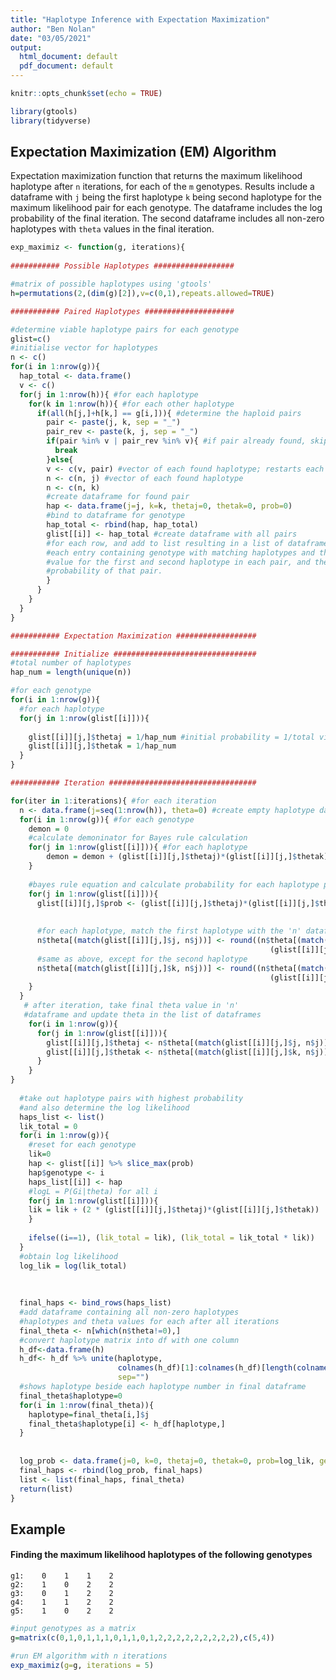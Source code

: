 ```yaml
---
title: "Haplotype Inference with Expectation Maximization"
author: "Ben Nolan"
date: "03/05/2021"
output:
  html_document: default
  pdf_document: default
---
```


```r
knitr::opts_chunk$set(echo = TRUE)
```

```r
library(gtools)
library(tidyverse)
```


## Expectation Maximization (EM) Algorithm

Expectation maximization function that returns the maximum likelihood haplotype after `n` iterations, for each of the `m` genotypes. Results include a dataframe with `j` being the first haplotype `k` being second haplotype for the maximum likelihood pair for each genotype. The dataframe includes the log probability of the final iteration. The second dataframe includes all non-zero haplotypes with `theta` values in the final iteration.


```r
exp_maximiz <- function(g, iterations){
  
########### Possible Haplotypes ##################

#matrix of possible haplotypes using 'gtools'
h=permutations(2,(dim(g)[2]),v=c(0,1),repeats.allowed=TRUE)

########### Paired Haplotypes ####################

#determine viable haplotype pairs for each genotype
glist=c()
#initialise vector for haplotypes
n <- c()
for(i in 1:nrow(g)){
  hap_total <- data.frame() 
  v <- c() 
  for(j in 1:nrow(h)){ #for each haplotype
    for(k in 1:nrow(h)){ #for each other haplotype
      if(all(h[j,]+h[k,] == g[i,])){ #determine the haploid pairs
        pair <- paste(j, k, sep = "_")
        pair_rev <- paste(k, j, sep = "_")
        if(pair %in% v | pair_rev %in% v){ #if pair already found, skip
          break
        }else{
        v <- c(v, pair) #vector of each found haplotype; restarts each genotype
        n <- c(n, j) #vector of each found haplotype
        n <- c(n, k)
        #create dataframe for found pair
        hap <- data.frame(j=j, k=k, thetaj=0, thetak=0, prob=0) 
        #bind to dataframe for genotype
        hap_total <- rbind(hap, hap_total) 
        glist[[i]] <- hap_total #create dataframe with all pairs 
        #for each row, and add to list resulting in a list of dataframes, 
        #each entry containing genotype with matching haplotypes and theta 
        #value for the first and second haplotype in each pair, and the 
        #probability of that pair.
        }
      }
    }
  }
}

########### Expectation Maximization ##################

########### Initialize ################################
#total number of haplotypes
hap_num = length(unique(n))

#for each genotype
for(i in 1:nrow(g)){
  #for each haplotype
  for(j in 1:nrow(glist[[i]])){ 
    
    glist[[i]][j,]$thetaj = 1/hap_num #initial probability = 1/total viable haplotypes
    glist[[i]][j,]$thetak = 1/hap_num
  }
}

########### Iteration #################################

for(iter in 1:iterations){ #for each iteration
  n <- data.frame(j=seq(1:nrow(h)), theta=0) #create empty haplotype dataframe for theta updates 
  for(i in 1:nrow(g)){ #for each genotype
    demon = 0 
    #calculate demoninator for Bayes rule calculation
    for(j in 1:nrow(glist[[i]])){ #for each haplotype
        demon = demon + (glist[[i]][j,]$thetaj)*(glist[[i]][j,]$thetak) 
    }
    
    #bayes rule equation and calculate probability for each haplotype pair
    for(j in 1:nrow(glist[[i]])){ 
      glist[[i]][j,]$prob <- (glist[[i]][j,]$thetaj)*(glist[[i]][j,]$thetak) / demon
      
      
      #for each haplotype, match the first haplotype with the 'n' dataframe and add theta
      n$theta[(match(glist[[i]][j,]$j, n$j))] <- round((n$theta[(match(glist[[i]][j,]$j, n$j))] +
                                                          (glist[[i]][j,]$prob)/(nrow(g)*2)),3) #why is this 10??
      #same as above, except for the second haplotype
      n$theta[(match(glist[[i]][j,]$k, n$j))] <- round((n$theta[(match(glist[[i]][j,]$k, n$j))] + 
                                                          (glist[[i]][j,]$prob)/(nrow(g)*2)),3) #why is this 10??
    } 
  }
   # after iteration, take final theta value in 'n' 
   #dataframe and update theta in the list of dataframes
    for(i in 1:nrow(g)){
      for(j in 1:nrow(glist[[i]])){
        glist[[i]][j,]$thetaj <- n$theta[(match(glist[[i]][j,]$j, n$j))]
        glist[[i]][j,]$thetak <- n$theta[(match(glist[[i]][j,]$k, n$j))]
      }
    }
}
  
  #take out haplotype pairs with highest probability
  #and also determine the log likelihood
  haps_list <- list()
  lik_total = 0
  for(i in 1:nrow(g)){  
    #reset for each genotype
    lik=0
    hap <- glist[[i]] %>% slice_max(prob) 
    hap$genotype <- i
    haps_list[[i]] <- hap
    #logL = P(Gi|theta) for all i
    for(j in 1:nrow(glist[[i]])){
    lik = lik + (2 * (glist[[i]][j,]$thetaj)*(glist[[i]][j,]$thetak))
    }
    
    ifelse((i==1), (lik_total = lik), (lik_total = lik_total * lik))
  }
  #obtain log likelihood
  log_lik = log(lik_total)
  
  
  
  final_haps <- bind_rows(haps_list)
  #add dataframe containing all non-zero haplotypes
  #haplotypes and theta values for each after all iterations
  final_theta <- n[which(n$theta!=0),]
  #convert haplotype matrix into df with one column
  h_df<-data.frame(h)
  h_df<- h_df %>% unite(haplotype, 
                        colnames(h_df)[1]:colnames(h_df)[length(colnames(h_df))],
                        sep="")
  #shows haplotype beside each haplotype number in final dataframe
  final_theta$haplotype=0
  for(i in 1:nrow(final_theta)){
    haplotype=final_theta[i,]$j
    final_theta$haplotype[i] <- h_df[haplotype,]
  }
  
  
  log_prob <- data.frame(j=0, k=0, thetaj=0, thetak=0, prob=log_lik, genotype='LogProb')
  final_haps <- rbind(log_prob, final_haps)
  list <- list(final_haps, final_theta)
  return(list)
}
```

## Example

#### Finding the maximum likelihood haplotypes of the following genotypes

```
g1:    0    1    1    2 
g2:    1    0    2    2  
g3:    0    1    2    2 
g4:    1    1    2    2 
g5:    1    0    2    2 
```

```r
#input genotypes as a matrix
g=matrix(c(0,1,0,1,1,1,0,1,1,0,1,2,2,2,2,2,2,2,2,2),c(5,4))

#run EM algorithm with n iterations
exp_maximiz(g=g, iterations = 5)

```

